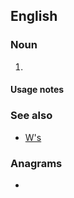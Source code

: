 {{also|ws|WS|Ws|ws.|.ws|W's}}
==English==

===Noun===
{{head|en|noun plural form}}

# {{plural of|w|lang=en}}

====Usage notes====
{{U:en:plurals of letters}}

===See also===
* [[W's]]

===Anagrams===
* {{anagrams|en|SW|Sw.}}